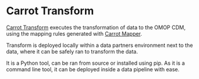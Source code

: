 # Carrot Transform

[Carrot Transform](https://github.com/Health-Informatics-UoN/carrot-transform) executes the transformation of data to the OMOP CDM, using the mapping rules generated with [Carrot Mapper](/mapper).

Transform is deployed locally within a data partners environment next to the data, where it can be safely ran to transform the data.

It is a Python tool, can be ran from source or installed using pip. As it is a command line tool, it can be deployed inside a data pipeline with ease. 
